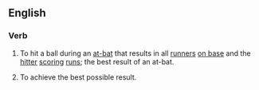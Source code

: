==English==
===Verb===
{{infl|en|verb|head=to [[hit]] a [[home]] [[run]]}}
# {{baseball}} To hit a ball during an [[at-bat]] that results in all [[runners]] [[on base]] and the [[hitter]] [[scoring]] [[runs]]; the best result of an at-bat.
# {{figuratively}} To achieve the best possible result.